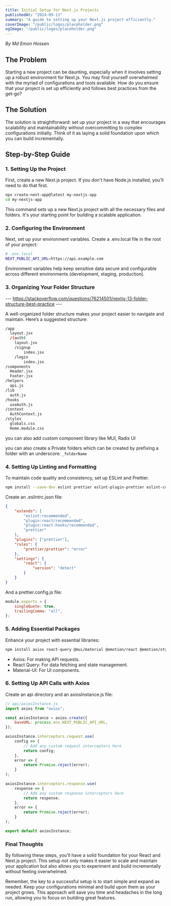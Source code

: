 ```yaml
---
title: Initial Setup for Next.js Projects
publishedAt: "2024-09-13"
summary: "A guide to setting up your Next.js project efficiently."
coverImage: "/public/logos/placeholder.png"
ogImage: "/public/logos/placeholder.png"
---
```


*By Md Emon Hossen*

## The Problem

Starting a new project can be daunting, especially when it involves setting up a robust environment for Next.js. You may find yourself overwhelmed with the myriad of configurations and tools available. How do you ensure that your project is set up efficiently and follows best practices from the get-go?

## The Solution

The solution is straightforward: set up your project in a way that encourages scalability and maintainability without overcommitting to complex configurations initially. Think of it as laying a solid foundation upon which you can build incrementally.

## Step-by-Step Guide

### 1. Setting Up the Project

First, create a new Next.js project. If you don't have Node.js installed, you'll need to do that first.

```bash
npx create-next-app@latest my-nextjs-app
cd my-nextjs-app
```

This command sets up a new Next.js project with all the necessary files and folders. It's your starting point for building a scalable application.

### 2. Configuring the Environment

Next, set up your environment variables. Create a .env.local file in the root of your project:

```bash
# .env.local
NEXT_PUBLIC_API_URL=https://api.example.com
```

Environment variables help keep sensitive data secure and configurable across different environments (development, staging, production).

### 3. Organizing Your Folder Structure

--- https://stackoverflow.com/questions/76214501/nextjs-13-folder-structure-best-practice ---

A well-organized folder structure makes your project easier to navigate and maintain. Here’s a suggested structure:

```bash
/app
  layout.jsx
  /(auth)
  	layout.jsx
	/signup
		index.jsx
	/login
		index.jsx
/components
  Header.jsx
  Footer.jsx
/helpers
  api.js
/lib
  auth.js
/hooks
  useAuth.js
/context
  AuthContext.js
/styles
  globals.css
  Home.module.css
```

you can also add custom component library like MUI, Radix UI

you can also create a Private folders which can be created by prefixing a folder with an underscore: `_folderName`

### 4. Setting Up Linting and Formatting

To maintain code quality and consistency, set up ESLint and Prettier.

```bash
npm install --save-dev eslint prettier eslint-plugin-prettier eslint-config-prettier eslint-plugin-react eslint-plugin-react-hooks
```

Create an .eslintrc.json file:

```json
{
	"extends": [
		"eslint:recommended",
		"plugin:react/recommended",
		"plugin:react-hooks/recommended",
		"prettier"
	],
	"plugins": ["prettier"],
	"rules": {
		"prettier/prettier": "error"
	},
	"settings": {
		"react": {
			"version": "detect"
		}
	}
}
```

And a prettier.config.js file:

```js
module.exports = {
	singleQuote: true,
	trailingComma: "all",
};
```

### 5. Adding Essential Packages

Enhance your project with essential libraries:

```bash
npm install axios react-query @mui/material @emotion/react @emotion/styled
```

- Axios: For making API requests.
- React Query: For data fetching and state management.
- Material-UI: For UI components.

### 6. Setting Up API Calls with Axios

Create an api directory and an axiosInstance.js file:

```js
// api/axiosInstance.js
import axios from "axios";

const axiosInstance = axios.create({
	baseURL: process.env.NEXT_PUBLIC_API_URL,
});

axiosInstance.interceptors.request.use(
	config => {
		// Add any custom request interceptors here
		return config;
	},
	error => {
		return Promise.reject(error);
	}
);

axiosInstance.interceptors.response.use(
	response => {
		// Add any custom response interceptors here
		return response;
	},
	error => {
		return Promise.reject(error);
	}
);

export default axiosInstance;
```

### Final Thoughts

By following these steps, you’ll have a solid foundation for your React and Next.js project. This setup not only makes it easier to scale and maintain your application but also allows you to experiment and build incrementally without feeling overwhelmed.

Remember, the key to a successful setup is to start simple and expand as needed. Keep your configurations minimal and build upon them as your project grows. This approach will save you time and headaches in the long run, allowing you to focus on building great features.
